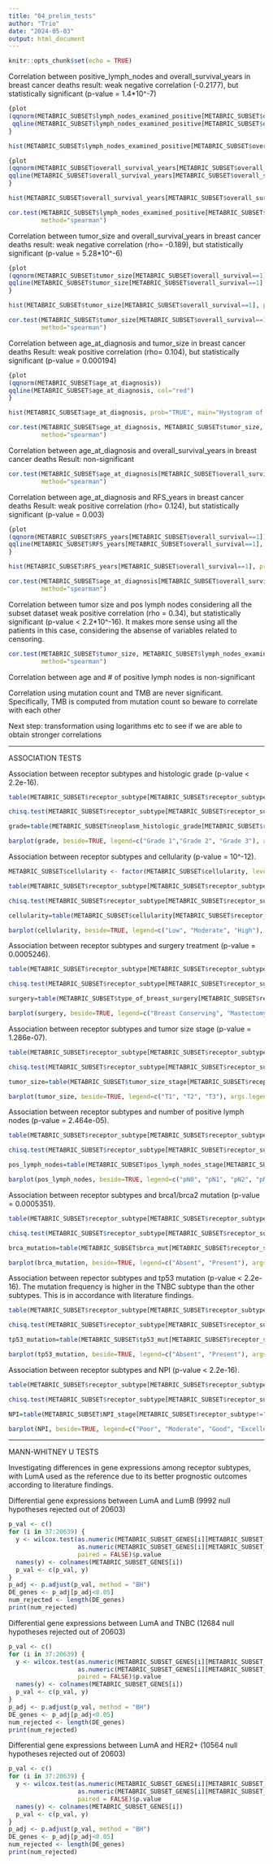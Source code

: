 ```yaml
---
title: "04_prelim_tests"
author: "Trio"
date: "2024-05-03"
output: html_document
---
```


```r
knitr::opts_chunk$set(echo = TRUE)
```

Correlation between positive_lymph_nodes and overall_survival_years in breast cancer deaths
result: weak negative correlation (-0.2177), but statistically significant (p-value = 1.4*10^-7)

```r
{plot
(qqnorm(METABRIC_SUBSET$lymph_nodes_examined_positive[METABRIC_SUBSET$overall_survival==1]))
 qqline(METABRIC_SUBSET$lymph_nodes_examined_positive[METABRIC_SUBSET$overall_survival==1], col="red")
}

hist(METABRIC_SUBSET$lymph_nodes_examined_positive[METABRIC_SUBSET$overall_survival==1], prob=TRUE, main="Hystogram of Pos Lymph Nodes")

{plot
(qqnorm(METABRIC_SUBSET$overall_survival_years[METABRIC_SUBSET$overall_survival==1]))
qqline(METABRIC_SUBSET$overall_survival_years[METABRIC_SUBSET$overall_survival==1], col="red")
}

hist(METABRIC_SUBSET$overall_survival_years[METABRIC_SUBSET$overall_survival==1], prob=TRUE, main="Hystogram of OS")

cor.test(METABRIC_SUBSET$lymph_nodes_examined_positive[METABRIC_SUBSET$overall_survival==1], METABRIC_SUBSET$overall_survival_years[METABRIC_SUBSET$overall_survival==1], 
         method="spearman")
```
Correlation between tumor_size and overall_survival_years in breast cancer deaths
result: weak negative correlation (rho= -0.189), but statistically significant (p-value = 5.28*10^-6)

```r
{plot
(qqnorm(METABRIC_SUBSET$tumor_size[METABRIC_SUBSET$overall_survival==1]))
qqline(METABRIC_SUBSET$tumor_size[METABRIC_SUBSET$overall_survival==1], col="red")
}

hist(METABRIC_SUBSET$tumor_size[METABRIC_SUBSET$overall_survival==1], prob=TRUE, main="Hystogram of Tumor size")

cor.test(METABRIC_SUBSET$tumor_size[METABRIC_SUBSET$overall_survival==1], METABRIC_SUBSET$overall_survival_years[METABRIC_SUBSET$overall_survival==1], 
         method="spearman")

```
Correlation between age_at_diagnosis and tumor_size in breast cancer deaths
Result: weak positive correlation (rho= 0.104), but statistically significant (p-value = 0.000194)

```r
{plot
(qqnorm(METABRIC_SUBSET$age_at_diagnosis))
qqline(METABRIC_SUBSET$age_at_diagnosis, col="red")
}

hist(METABRIC_SUBSET$age_at_diagnosis, prob="TRUE", main="Hystogram of Age at diagnosis")

cor.test(METABRIC_SUBSET$age_at_diagnosis, METABRIC_SUBSET$tumor_size, 
         method="spearman")

```
Correlation between age_at_diagnosis and overall_survival_years in breast cancer deaths
Result: non-significant

```r
cor.test(METABRIC_SUBSET$age_at_diagnosis[METABRIC_SUBSET$overall_survival==1], METABRIC_SUBSET$overall_survival_years[METABRIC_SUBSET$overall_survival==1], 
         method="spearman")

```
Correlation between age_at_diagnosis and RFS_years in breast cancer deaths
Result: weak positive correlation (rho= 0.124), but statistically significant (p-value = 0.003)

```r
{plot
(qqnorm(METABRIC_SUBSET$RFS_years[METABRIC_SUBSET$overall_survival==1]))
qqline(METABRIC_SUBSET$RFS_years[METABRIC_SUBSET$overall_survival==1], col="red")
}

hist(METABRIC_SUBSET$RFS_years[METABRIC_SUBSET$overall_survival==1], prob="TRUE", main="Hystogram of RFS years")

cor.test(METABRIC_SUBSET$age_at_diagnosis[METABRIC_SUBSET$overall_survival==1], METABRIC_SUBSET$RFS_years[METABRIC_SUBSET$overall_survival==1], 
         method="spearman")
```

Correlation between tumor size and pos lymph nodes considering all the subset dataset
weak positive correlation (rho = 0.34), but statistically significant (p-value < 2.2*10^-16).
It makes more sense using all the patients in this case, considering the absense of variables related to censoring.

```r
cor.test(METABRIC_SUBSET$tumor_size, METABRIC_SUBSET$lymph_nodes_examined_positive, 
         method="spearman")
```
Correlation between age and # of positive lymph nodes is non-significant

Correlation using mutation count and TMB are never significant. Specifically, 
TMB is computed from mutation count so beware to correlate with each other

Next step: transformation using logarithms etc to see if we are able to obtain stronger correlations

---------------------------------------------------------------------------------------

ASSOCIATION TESTS

Association between receptor subtypes and histologic grade (p-value < 2.2e-16). 

```r
table(METABRIC_SUBSET$receptor_subtype[METABRIC_SUBSET$receptor_subtype!="NC"], METABRIC_SUBSET$neoplasm_histologic_grade[METABRIC_SUBSET$receptor_subtype!="NC"])

chisq.test(METABRIC_SUBSET$receptor_subtype[METABRIC_SUBSET$receptor_subtype!="NC"], METABRIC_SUBSET$neoplasm_histologic_grade[METABRIC_SUBSET$receptor_subtype!="NC"], correct=FALSE)

grade=table(METABRIC_SUBSET$neoplasm_histologic_grade[METABRIC_SUBSET$receptor_subtype!="NC"], METABRIC_SUBSET$receptor_subtype[METABRIC_SUBSET$receptor_subtype!="NC"])

barplot(grade, beside=TRUE, legend=c("Grade 1","Grade 2", "Grade 3"), args.legend=list(x="topleft"), main="Neoplasm Histologic Grade")
```
Association between receptor subtypes and cellularity (p-value = 10^-12). 

```r
METABRIC_SUBSET$cellularity <- factor(METABRIC_SUBSET$cellularity, level=c("Low", "Moderate", "High"))

table(METABRIC_SUBSET$receptor_subtype[METABRIC_SUBSET$receptor_subtype!="NC"], METABRIC_SUBSET$cellularity[METABRIC_SUBSET$receptor_subtype!="NC"])

chisq.test(METABRIC_SUBSET$receptor_subtype[METABRIC_SUBSET$receptor_subtype!="NC"], METABRIC_SUBSET$cellularity[METABRIC_SUBSET$receptor_subtype!="NC"], correct=FALSE)

cellularity=table(METABRIC_SUBSET$cellularity[METABRIC_SUBSET$receptor_subtype!="NC"], METABRIC_SUBSET$receptor_subtype[METABRIC_SUBSET$receptor_subtype!="NC"])

barplot(cellularity, beside=TRUE, legend=c("Low", "Moderate", "High"), args.legend=list(x="topleft"), main="Cellularity")


```
Association between receptor subtypes and surgery treatment (p-value = 0.0005246).

```r
table(METABRIC_SUBSET$receptor_subtype[METABRIC_SUBSET$receptor_subtype!="NC" & METABRIC_SUBSET$type_of_breast_surgery!=""], METABRIC_SUBSET$type_of_breast_surgery[METABRIC_SUBSET$receptor_subtype!="NC" & METABRIC_SUBSET$type_of_breast_surgery!=""])

chisq.test(METABRIC_SUBSET$receptor_subtype[METABRIC_SUBSET$receptor_subtype!="NC" & METABRIC_SUBSET$type_of_breast_surgery!=""], METABRIC_SUBSET$type_of_breast_surgery[METABRIC_SUBSET$receptor_subtype!="NC" & METABRIC_SUBSET$type_of_breast_surgery!=""], correct=FALSE)

surgery=table(METABRIC_SUBSET$type_of_breast_surgery[METABRIC_SUBSET$receptor_subtype!="NC" & METABRIC_SUBSET$type_of_breast_surgery!=""], METABRIC_SUBSET$receptor_subtype[METABRIC_SUBSET$receptor_subtype!="NC" & METABRIC_SUBSET$type_of_breast_surgery!=""])

barplot(surgery, beside=TRUE, legend=c("Breast Conserving", "Mastectomy"), args.legend=list(x="topleft"), main="Surgery Treatment")
```
Association between receptor subtypes and tumor size stage (p-value = 1.286e-07).

```r
table(METABRIC_SUBSET$receptor_subtype[METABRIC_SUBSET$receptor_subtype!="NC"], METABRIC_SUBSET$tumor_size_stage[METABRIC_SUBSET$receptor_subtype!="NC"])

chisq.test(METABRIC_SUBSET$receptor_subtype[METABRIC_SUBSET$receptor_subtype!="NC"], METABRIC_SUBSET$tumor_size_stage[METABRIC_SUBSET$receptor_subtype!="NC"], correct=FALSE)

tumor_size=table(METABRIC_SUBSET$tumor_size_stage[METABRIC_SUBSET$receptor_subtype!="NC"], METABRIC_SUBSET$receptor_subtype[METABRIC_SUBSET$receptor_subtype!="NC"])

barplot(tumor_size, beside=TRUE, legend=c("T1", "T2", "T3"), args.legend=list(x="topleft"), main="Tumor size")
```
Association between receptor subtypes and number of positive lymph nodes (p-value = 2.464e-05).

```r
table(METABRIC_SUBSET$receptor_subtype[METABRIC_SUBSET$receptor_subtype!="NC"], METABRIC_SUBSET$pos_lymph_nodes_stage[METABRIC_SUBSET$receptor_subtype!="NC"])

chisq.test(METABRIC_SUBSET$receptor_subtype[METABRIC_SUBSET$receptor_subtype!="NC"], METABRIC_SUBSET$pos_lymph_nodes_stage[METABRIC_SUBSET$receptor_subtype!="NC"], correct=FALSE)

pos_lymph_nodes=table(METABRIC_SUBSET$pos_lymph_nodes_stage[METABRIC_SUBSET$receptor_subtype!="NC"], METABRIC_SUBSET$receptor_subtype[METABRIC_SUBSET$receptor_subtype!="NC"])

barplot(pos_lymph_nodes, beside=TRUE, legend=c("pN0", "pN1", "pN2", "pN3"), args.legend=list(x="topleft"), main="Number of Positive Lymph Nodes")
```
Association between receptor subtypes and brca1/brca2 mutation (p-value = 0.0005351).

```r
table(METABRIC_SUBSET$receptor_subtype[METABRIC_SUBSET$receptor_subtype!="NC"], METABRIC_SUBSET$brca_mut[METABRIC_SUBSET$receptor_subtype!="NC"])

chisq.test(METABRIC_SUBSET$receptor_subtype[METABRIC_SUBSET$receptor_subtype!="NC"], METABRIC_SUBSET$brca_mut[METABRIC_SUBSET$receptor_subtype!="NC"], correct=FALSE)

brca_mutation=table(METABRIC_SUBSET$brca_mut[METABRIC_SUBSET$receptor_subtype!="NC"], METABRIC_SUBSET$receptor_subtype[METABRIC_SUBSET$receptor_subtype!="NC"])

barplot(brca_mutation, beside=TRUE, legend=c("Absent", "Present"), args.legend=list(x="topleft"), main="BRCA1 or BRCA2 mutation")
```
Association between repector subtypes and tp53 mutation (p-value < 2.2e-16). The mutation frequency is higher in the TNBC subtype than the other subtypes. This is in accordance with literature findings.

```r
table(METABRIC_SUBSET$receptor_subtype[METABRIC_SUBSET$receptor_subtype!="NC"], METABRIC_SUBSET$tp53_mut[METABRIC_SUBSET$receptor_subtype!="NC"])

chisq.test(METABRIC_SUBSET$receptor_subtype[METABRIC_SUBSET$receptor_subtype!="NC"], METABRIC_SUBSET$tp53_mut[METABRIC_SUBSET$receptor_subtype!="NC"], correct=FALSE)

tp53_mutation=table(METABRIC_SUBSET$tp53_mut[METABRIC_SUBSET$receptor_subtype!="NC"], METABRIC_SUBSET$receptor_subtype[METABRIC_SUBSET$receptor_subtype!="NC"])

barplot(tp53_mutation, beside=TRUE, legend=c("Absent", "Present"), args.legend=list(x="topleft"), main="TP53 mutation")
```
Association between receptor subtypes and NPI (p-value < 2.2e-16).

```r
table(METABRIC_SUBSET$receptor_subtype[METABRIC_SUBSET$receptor_subtype!="NC"], METABRIC_SUBSET$NPI_stage[METABRIC_SUBSET$receptor_subtype!="NC"])

chisq.test(METABRIC_SUBSET$receptor_subtype[METABRIC_SUBSET$receptor_subtype!="NC"], METABRIC_SUBSET$NPI_stage[METABRIC_SUBSET$receptor_subtype!="NC"], correct=FALSE)

NPI=table(METABRIC_SUBSET$NPI_stage[METABRIC_SUBSET$receptor_subtype!="NC"], METABRIC_SUBSET$receptor_subtype[METABRIC_SUBSET$receptor_subtype!="NC"])

barplot(NPI, beside=TRUE, legend=c("Poor", "Moderate", "Good", "Excellent"), args.legend=list(x="topleft"), main="Nottingham Prognostic Index")
```

---------------------------------------------------------------------------------------

MANN-WHITNEY U TESTS

Investigating differences in gene expressions among receptor subtypes, with LumA used as the reference due to its better prognostic outcomes according to literature findings.


Differential gene expressions between LumA and LumB (9992 null hypotheses rejected out of 20603)

```r
p_val <- c()
for (i in 37:20639) {
  y <- wilcox.test(as.numeric(METABRIC_SUBSET_GENES[i][METABRIC_SUBSET_GENES$receptor_subtype=='LumA',]), 
                   as.numeric(METABRIC_SUBSET_GENES[i][METABRIC_SUBSET_GENES$receptor_subtype=='LumB',]), 
                   paired = FALSE)$p.value
  names(y) <- colnames(METABRIC_SUBSET_GENES[i])
  p_val <- c(p_val, y)
}
p_adj <- p.adjust(p_val, method = "BH")
DE_genes <- p_adj[p_adj<0.05]
num_rejected <- length(DE_genes)
print(num_rejected)
```

Differential gene expressions between LumA and TNBC (12684 null hypotheses rejected out of 20603)

```r
p_val <- c()
for (i in 37:20639) {
  y <- wilcox.test(as.numeric(METABRIC_SUBSET_GENES[i][METABRIC_SUBSET_GENES$receptor_subtype=='LumA',]), 
                   as.numeric(METABRIC_SUBSET_GENES[i][METABRIC_SUBSET_GENES$receptor_subtype=='TNBC',]), 
                   paired = FALSE)$p.value
  names(y) <- colnames(METABRIC_SUBSET_GENES[i])
  p_val <- c(p_val, y)
}
p_adj <- p.adjust(p_val, method = "BH")
DE_genes <- p_adj[p_adj<0.05]
num_rejected <- length(DE_genes)
print(num_rejected)
```

Differential gene expressions between LumA and HER2+ (10564 null hypotheses rejected out of 20603)

```r
p_val <- c()
for (i in 37:20639) {
  y <- wilcox.test(as.numeric(METABRIC_SUBSET_GENES[i][METABRIC_SUBSET_GENES$receptor_subtype=='LumA',]), 
                   as.numeric(METABRIC_SUBSET_GENES[i][METABRIC_SUBSET_GENES$receptor_subtype=='HER2+',]), 
                   paired = FALSE)$p.value
  names(y) <- colnames(METABRIC_SUBSET_GENES[i])
  p_val <- c(p_val, y)
}
p_adj <- p.adjust(p_val, method = "BH")
DE_genes <- p_adj[p_adj<0.05]
num_rejected <- length(DE_genes)
print(num_rejected)
```

